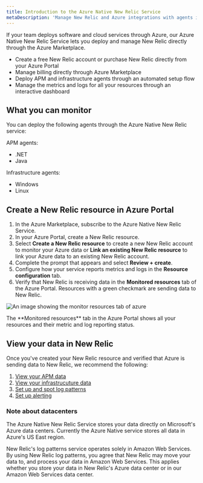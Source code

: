 ```yaml
---
title: Introduction to the Azure Native New Relic Service
metaDescription: 'Manage New Relic and Azure integrations with agents installed directly through the Azure Portal' 
---
```



If your team deploys software and cloud services through Azure, our Azure Native New Relic Service lets you deploy and manage New Relic directly through the Azure Marketplace.  

- Create a free New Relic account or purchase New Relic directly from your Azure Portal
- Manage billing directly through Azure Marketplace
- Deploy APM and infrastructure agents through an automated setup flow 
- Manage the metrics and logs for all your resources through an interactive dashboard

## What you can monitor

You can deploy the following agents through the Azure Native New Relic service:

APM agents:
- .NET
- Java

Infrastructure agents:
- Windows
- Linux 

## Create a New Relic resource in Azure Portal

1. In the Azure Marketplace, subscribe to the Azure Native New Relic Service.
2. In your Azure Portal, create a New Relic resource.
3. Select **Create a New Relic resource** to create a new New Relic account to monitor your Azure data or **Link an existing New Relic resource** to link your Azure data to an existing New Relic account.
4. Complete the prompt that appears and select **Review + create**.
5. Configure how your service reports metrics and logs in the **Resource configuration** tab.
6. Verify that New Relic is receiving data in the **Monitored resources** tab of the Azure Portal. Resources with a green checkmark are sending data to New Relic.

<img
  title="monitor-resources"
  alt="An image showing the monitor resources tab of azure"
  src={infrastructureMonitorResources}
/>

<figcaption>
The **Monitored resources** tab in the Azure Portal shows all your resources and their metric and log reporting status. 
</figcaption>

## View your data in New Relic

Once you've created your New Relic resource and verified that Azure is sending data to New Relic, we recommend the following:

1. [View your APM data](/docs/apm/apm-ui-pages/monitoring/apm-summary-page-view-transaction-apdex-usage-data)
2. [View your infrastrucuture data ](/docs/infrastructure/infrastructure-ui-pages/infrastructure-ui-entities)
3. [Set up and spot log patterns](/docs/logs/ui-data/use-logs-ui)
4. [Set up alerting](/docs/alerts-applied-intelligence/new-relic-alerts/get-started/your-first-nrql-condition)

### Note about datacenters 

The Azure Native New Relic Service stores your data directly on Microsoft's Azure data centers. Currently the Azure Native service stores all data in Azure's US East region. 

New Relic's log patterns service operates solely in Amazon Web Services. By using New Relic log patterns, you agree that New Relic may move your data to, and process your data in Amazon Web Services. This applies whether you store your data in New Relic's Azure data center or in our Amazon Web Services data center.